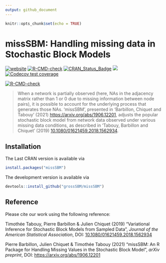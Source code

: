 ```yaml
---
output: github_document
---
```


```r
knitr::opts_chunk$set(echo = TRUE)
```

# missSBM: Handling missing data in Stochastic Block Models

<!-- badges: start -->
[![website](https://github.com/GrossSBM/missSBM/workflows/pkgdown/badge.svg)](https://grosssbm.github.io/missSBM/)
[![R-CMD-check](https://github.com/grosssbm/missSBM/workflows/R-CMD-check/badge.svg)](https://github.com/grosssbm/missSBM/actions)
[![CRAN_Status_Badge](http://www.r-pkg.org/badges/version/missSBM)](https://cran.r-project.org/package=missSBM)
[![](https://img.shields.io/github/last-commit/grossSBM/missSBM.svg)](https://github.com/GrossSBM/missSBM/commits/master)
[![Codecov test coverage](https://codecov.io/gh/GrossSBM/missSBM/branch/master/graph/badge.svg)](https://codecov.io/gh/GrossSBM/missSBM?branch=master)

[![R-CMD-check](https://github.com/GrossSBM/missSBM/workflows/R-CMD-check/badge.svg)](https://github.com/GrossSBM/missSBM/actions)
<!-- badges: end -->

> When a network is partially observed (here, NAs in the adjacency matrix rather than 1 or 0  due to missing information between node pairs), it is possible to account for the underlying process that generates those NAs. 'missSBM', presented in 'Barbillon, Chiquet and Tabouy' (2021) [https://arxiv.org/abs/1906.12201](https://arxiv.org/abs/1906.12201), adjusts the popular stochastic block model from network data observed under various missing data conditions, as described in 'Tabouy, Barbillon and Chiquet' (2019) [10.1080/01621459.2018.1562934](https://doi.org/10.1080/01621459.2018.1562934).

## Installation

The Last CRAN version is available via

```r
install.packages("missSBM")
```

The development version is available via

```r
devtools::install_github("grossSBM/missSBM")
```

## Reference

Please cite our work using the following reference:

Timothée Tabouy, Pierre Barbillon & Julien Chiquet (2019) "Variational Inference for Stochastic Block Models from Sampled Data", _Journal of the American Statistical Association_, DOI: [10.1080/01621459.2018.1562934](https://doi.org/10.1080/01621459.2018.1562934)

Pierre Barbillon, Julien Chiquet & Timothée Tabouy (2021) "missSBM: An R Package for Handling Missing Values in the Stochastic Block Model", _arXiv preprint_, DOI: [https://arxiv.org/abs/1906.12201](https://arxiv.org/abs/1906.12201)

